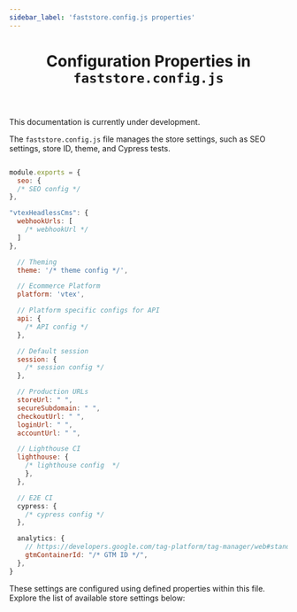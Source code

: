 ```yaml
---
sidebar_label: 'faststore.config.js properties'
---
```



<header>

# Configuration Properties in `faststore.config.js`

</header>

<Callout type="warning" emoji="⚠️">
  This documentation is currently under development.
</Callout>

The `faststore.config.js` file manages the store settings, such as SEO settings, store ID, theme, and Cypress tests. 

```js filename="faststore.config.js"

module.exports = {
  seo: {
  /* SEO config */
},

"vtexHeadlessCms": {
  webhookUrls: [
    /* webhookUrl */
  ]
},

  // Theming
  theme: '/* theme config */',

  // Ecommerce Platform
  platform: 'vtex',

  // Platform specific configs for API
  api: {
    /* API config */
  },

  // Default session
  session: {
    /* session config */
  },

  // Production URLs
  storeUrl: " ",
  secureSubdomain: " ",
  checkoutUrl: " ",
  loginUrl: " ",
  accountUrl: " ",

  // Lighthouse CI
  lighthouse: {
    /* lighthouse config  */
    },
  },

  // E2E CI
  cypress: {
    /* cypress config */
  },

  analytics: {
    // https://developers.google.com/tag-platform/tag-manager/web#standard_web_page_installation,
    gtmContainerId: "/* GTM ID */",
  },
}

```


These settings are configured using defined properties within this file. Explore the list of available store settings below:

<Cards>
  <Card
    title="enableCypressExtension"
    href="/docs/faststore-config-options/custom-cypress-test"
  />
 
  <Card
    title="seo (coming soon)"
    href=""
  />

  <Card
    title="theme (coming soon)"
    href=""
  />
</Cards>
